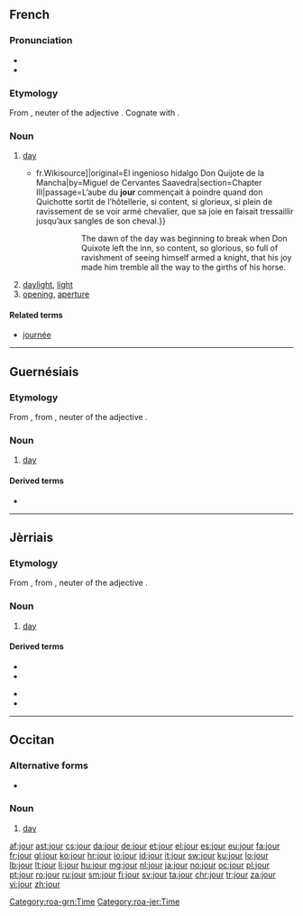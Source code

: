==French==

===Pronunciation===
* {{IPA|/ʒuʁ/|lang=fr}}
* {{audio|Fr-jour.ogg|audio}}

===Etymology===
From {{etyl|la|fr}} {{term|diurnum|lang=la}}, neuter of the adjective {{term|diurnus||of the day|lang=la}}. Cognate with {{term/t|la|diēs||day}}.

===Noun===
{{fr-noun|m}}

# [[day]]
#* {{quote-book|year=1837|author=Louis Viardot|title=L’Ingénieux Hidalgo Don Quichotte de la Manche|url=[s:fr: L’Ingénieux Hidalgo Don Quichotte de la Manche{{!}}fr.Wikisource]|original=El ingenioso hidalgo Don Quijote de la Mancha|by=Miguel de Cervantes Saavedra|section=Chapter III|passage=L’aube du '''jour''' commençait à poindre quand don Quichotte sortit de l’hôtellerie, si content, si glorieux, si plein de ravissement de se voir armé chevalier, que sa joie en faisait tressaillir jusqu’aux sangles de son cheval.}}
#*:: The dawn of the day was beginning to break when Don Quixote left the inn, so content, so glorious, so full of ravishment of seeing himself armed a knight, that his joy made him tremble all the way to the girths of his horse.
# [[daylight]], [[light]]
#[[opening]], [[aperture]]

====Related terms====
* [[journée]]

----

==Guernésiais==

===Etymology===
From {{etyl|fro|roa-grn}} {{term|jor|lang=fro}}, from {{etyl|la|roa-grn}} {{term|diurnum|lang=la}}, neuter of the adjective {{term|diurnus||of the day|lang=la}}.

===Noun===
{{roa-grn-noun|m}}

# [[day]]

====Derived terms====
* {{l|roa-grn|jour de naissànse}}

[[Category:roa-grn:Time]]

----

==Jèrriais==

===Etymology===
From {{etyl|fro|roa-jer}} {{term|jor|lang=fro}}, from {{etyl|la|roa-jer}} {{term|diurnum|lang=la}}, neuter of the adjective {{term|diurnus||of the day|lang=la}}.

===Noun===
{{roa-jer-noun|m}}

# [[day]]

====Derived terms====
{{der-top}}
* {{l|roa-jer|Jour dé l'An|gloss=New Year's Day}}
* {{l|roa-jer|Jour d'la Libéthâtion|gloss=Liberation Day}}
{{der-mid}}
* {{l|roa-jer|jour pouor lé Rouai|gloss=day off}}
* {{l|roa-jer|tchînze jours|gloss=fortnight}}
{{der-bottom}}

[[Category:roa-jer:Time]]

----

==Occitan==

===Alternative forms===
* {{l|oc|jorn}} {{qualifier|Classical}}

===Noun===
{{oc-noun|m}}

# {{context|Mistralian|lang=oc}} [[day]]

[[af:jour]]
[[ast:jour]]
[[cs:jour]]
[[da:jour]]
[[de:jour]]
[[et:jour]]
[[el:jour]]
[[es:jour]]
[[eu:jour]]
[[fa:jour]]
[[fr:jour]]
[[gl:jour]]
[[ko:jour]]
[[hr:jour]]
[[io:jour]]
[[id:jour]]
[[it:jour]]
[[sw:jour]]
[[ku:jour]]
[[lo:jour]]
[[lb:jour]]
[[lt:jour]]
[[li:jour]]
[[hu:jour]]
[[mg:jour]]
[[nl:jour]]
[[ja:jour]]
[[no:jour]]
[[oc:jour]]
[[pl:jour]]
[[pt:jour]]
[[ro:jour]]
[[ru:jour]]
[[sm:jour]]
[[fi:jour]]
[[sv:jour]]
[[ta:jour]]
[[chr:jour]]
[[tr:jour]]
[[za:jour]]
[[vi:jour]]
[[zh:jour]]